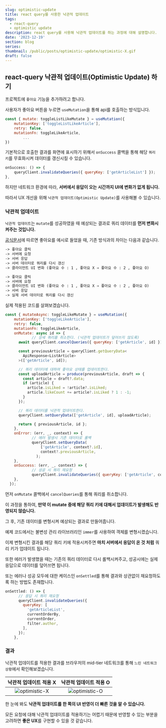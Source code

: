 ```yaml
---
slug: optimistic-update
title: react query를 사용한 낙관적 업데이트
tags:
  - react-query
  - optimistic update
description: react query를 사용해 낙관적 업데이트를 하는 과정에 대해 설명합니다.
date: '2023-12-19'
section: blog
series:
thumbnail: /public/posts/optimistic-update/optimistic-X.gif
draft: false
---
```


## react-query 낙관적 업데이트(Optimistic Update) 하기

프로젝트에 `좋아요` 기능을 추가하려고 합니다.

사용자가 좋아요 버튼을 누르면 `useMutation`을 통해 api를 호출하는 방식입니다.

```jsx title="useMutation"
const { mutate: toggleListLikeMutate } = useMutation({
    mutationKey: ['toggleListLikeArticle'],
    retry: false,
    mutationFn: toggleLikeArticle,
		...
})
```

기본적으로 호출한 결과를 화면에 표시하기 위해서 `onSuccess` 콜백을 통해 해당 `쿼리 키`를 무효화시켜 데이터를 갱신시킬 수 있습니다.

```jsx title="onSuccess"
onSuccess: () => {
    queryClient.invalidateQueries({ queryKey: ['getArticleList'] });
},
```

하지만 네트워크 환경에 따라, **서버에서 응답이 오는 시간까지 UI에 변화가 없게 됩니다.**

따라서 UX 개선을 위해 `낙관적 업데이트(Optimistic Update)`를 사용해볼 수 있습니다.

### 낙관적 업데이트

`낙관적 업데이트`는 `mutate`를 성공하였을 때 예상되는 결과로 쿼리 데이터를 **먼저 변화시켜주는 것입니다.**

[공식문서](https://tanstack.com/query/latest/docs/react/guides/optimistic-updates)에 따르면 좋아요를 예시로 들었을 때, 기존 방식과의 차이는 다음과 같습니다.

```markdown {5} title="낙관적 업데이트 적용 X"
-> 좋아요 클릭
-> 서버에 요청
-> 서버 응답
-> 서버 데이터로 쿼리를 다시 갱신
-> 클라이언트 UI 변화 (좋아요 수 : 1 , 좋아요 X → 좋아요 수 : 2 , 좋아요 O)
```

```markdown {3} title="낙관적 업데이트 적용 O"
-> 좋아요 클릭
-> 서버에 요청
-> 클라이언트 UI 변화 (좋아요 수 : 1 , 좋아요 X → 좋아요 수 : 2 , 좋아요 O)
-> 서버 응답
-> 실제 서버 데이터로 쿼리를 다시 갱신
```

실제 적용된 코드를 살펴보겠습니다.

```jsx title="useToggleLike"
const { mutateAsync: toggleLikeMutate } = useMutation({
    mutationKey: ['toggleLikeArticle'],
    retry: false,
    mutationFn: toggleLikeArticle,
    onMutate: async id => {
			// 상세 쿼리를 취소한다. (낙관적 업데이트가 덮어쓰지 않도록)
      await queryClient.cancelQueries({ queryKey: ['getArticle', id] });

      const previousArticle = queryClient.getQueryData<
        ApiResponse<ListArticle>
      >(['getArticle', id]);

      // 쿼리 데이터에 대하여 좋아요 상태를 업데이트한다.
      const uploadArticle = produce(previousArticle, draft => {
        const article = draft?.data;
        if (article) {
          article.isLiked = !article?.isLiked;
          article.likeCount += article?.isLiked ? 1 : -1;
        }
      });

      // 쿼리 데이터를 낙관적 업데이트한다.
      queryClient.setQueryData(['getArticle', id], uploadArticle);

      return { previousArticle, id };
    },
    onError: (err, _, context) => {
			// 에러 발생시 기존 데이터로 롤백
			queryClient.setQueryData(
		        ['getArticle', context?.id],
		        context?.previousArticle,
		      );
    },
    onSuccess: (err, _, context) => {
			// 성공 시 쿼리 재요청
			queryClient.invalidateQueries({ queryKey: ['getArticle', context?.id] });
    },
  });
```

먼저 `onMutate` 콜백에서 `cancelQueries`를 통해 쿼리를 취소합니다.

이 과정을 통하여, **만약 이 mutate 중에 해당 쿼리 키에 대해서 업데이트가 발생해도 반영되지 않습니다.**

그 후, 기존 데이터를 변형시켜 예상되는 결과로 만들어줍니다.

예제 코드에서는 불변성 관리 라이브러리인 `immer`를 사용하여 객체를 변형시켰습니다.

이제 변형시킨 결과를 해당 쿼리 키에 적용시켜주면 **마치 서버에서 응답이 온 것 처럼** 쿼리 키가 업데이트 됩니다.

또한 에러가 발생했을 때는 기존의 쿼리 데이터로 다시 롤백시켜주고, 성공시에는 실제 응답으로 데이터를 덮어쓰면 됩니다.

또는 에러나 성공 모두에 대한 케이스인 `onSettled`를 통해 결과와 상관없이 재요청하도록 하는 방법도 존재합니다.

```jsx title="onSettled"
onSettled: () => {
      // 응답 시 쿼리 재요청
      queryClient.invalidateQueries({
        queryKey: [
          'getArticleList',
          currentOrderBy,
          currentOrder,
          filter.author,
        ],
      });
    },
```

### 결과

낙관적 업데이트를 적용한 결과를 브라우저의 mid-tier 네트워크를 통해 `느린 네트워크 상황`에서 확인해보겠습니다.

|                      낙관적 업데이트 적용 X                       |                      낙관적 업데이트 적용 O                       |
| :---------------------------------------------------------------: | :---------------------------------------------------------------: |
| ![optimistic-X](/public/posts/optimistic-update/optimistic-X.gif) | ![optimistic-O](/public/posts/optimistic-update/optimistic-O.gif) |

한 눈에 봐도 **낙관적 업데이트를 한 쪽의 UI 반영이 더 빠른 것을 알 수 있습니다.**

모든 요청에 대해 낙관적 업데이트를 적용하기는 어렵기 때문에 반영할 수 있는 부분을 고려하면 **좋은 UX**를 구현할 수 있을 것 같습니다.
